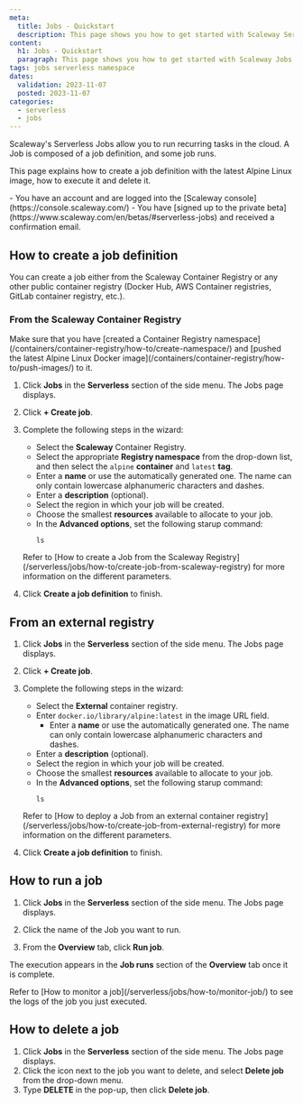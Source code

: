 ```yaml
---
meta:
  title: Jobs - Quickstart
  description: This page shows you how to get started with Scaleway Serverless Jobs
content:
  h1: Jobs - Quickstart
  paragraph: This page shows you how to get started with Scaleway Jobs
tags: jobs serverless namespace
dates:
  validation: 2023-11-07
  posted: 2023-11-07
categories:
  - serverless
  - jobs
---
```


Scaleway's Serverless Jobs allow you to run recurring tasks in the cloud. A Job is composed of a job definition, and some job runs.

This page explains how to create a job definition with the latest Alpine Linux image, how to execute it and delete it.

<Macro id="iam-requirements" />

<Message type="requirement">
  - You have an account and are logged into the [Scaleway console](https://console.scaleway.com/) 
  - You have [signed up to the private beta](https://www.scaleway.com/en/betas/#serverless-jobs) and received a confirmation email.
</Message>

## How to create a job definition

You can create a job either from the Scaleway Container Registry or any other public container registry (Docker Hub, AWS Container registries, GitLab container registry, etc.).

### From the Scaleway Container Registry

<Message type="note">
  Make sure that you have [created a Container Registry namespace](/containers/container-registry/how-to/create-namespace/) and [pushed the latest Alpine Linux Docker image](/containers/container-registry/how-to/push-images/) to it.
</Message>

1. Click **Jobs** in the **Serverless** section of the side menu. The Jobs page displays.

2. Click **+ Create job**.

3. Complete the following steps in the wizard:
    - Select the **Scaleway** Container Registry.
    - Select the appropriate **Registry namespace** from the drop-down list, and then select the `alpine` **container** and `latest` **tag**.
    - Enter a **name** or use the automatically generated one. The name can only contain lowercase alphanumeric characters and dashes.
    - Enter a **description** (optional).
    - Select the region in which your job will be created.
    - Choose the smallest **resources** available to allocate to your job.
    - In the **Advanced options**, set the following starup command:
        ```
        ls
        ```
    <Message type="note">
      Refer to [How to create a Job from the Scaleway Registry](/serverless/jobs/how-to/create-job-from-scaleway-registry) for more information on the different parameters.
    </Message>
6. Click **Create a job definition** to finish.

## From an external registry

1. Click **Jobs** in the **Serverless** section of the side menu. The Jobs page displays.

2. Click **+ Create job**.

3. Complete the following steps in the wizard:
    - Select the **External** container registry.
    - Enter `docker.io/library/alpine:latest` in the image URL field.
       - Enter a **name** or use the automatically generated one. The name can only contain lowercase alphanumeric characters and dashes.
    - Enter a **description** (optional).
    - Select the region in which your job will be created.
    - Choose the smallest **resources** available to allocate to your job.
    - In the **Advanced options**, set the following starup command:
        ```
        ls
        ```
    <Message type="note">
      Refer to [How to deploy a Job from an external container registry](/serverless/jobs/how-to/create-job-from-external-registry) for more information on the different parameters.
    </Message>
6. Click **Create a job definition** to finish.

## How to run a job

1. Click **Jobs** in the **Serverless** section of the side menu. The Jobs page displays.

2. Click the name of the Job you want to run.

3. From the **Overview** tab, click **Run job**.

The execution appears in the **Job runs** section of the **Overview** tab once it is complete.

<Message type="note">
  Refer to [How to monitor a job](/serverless/jobs/how-to/monitor-job/) to see the logs of the job you just executed.
</Message>

## How to delete a job

1. Click **Jobs** in the **Serverless** section of the side menu. The Jobs page displays.
3. Click the <Icon name="more" /> icon next to the job you want to delete, and select **Delete job** from the drop-down menu.
4. Type **DELETE** in the pop-up, then click **Delete job**.
